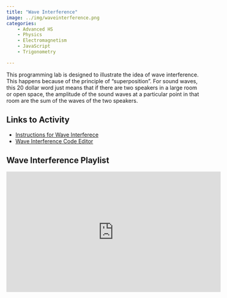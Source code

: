 ```yaml
---
title: "Wave Interference"
image: ../img/waveinterference.png
categories:
    - Advanced HS
    - Physics
    - Electromagnetism
    - JavaScript
    - Trigonometry

---
```


This programming lab is designed to illustrate the idea of wave interference. This happens because of the principle of "superposition". For sound waves, this 20 dollar word just means that if there are two speakers in a large room or open space, the amplitude of the sound waves at a particular point in that room are the sum of the waves of the two speakers.

## Links to Activity
* [Instructions for Wave Interferece](https://www.asc.ohio-state.edu/orban.14//physics_coding/sound.html)
* [Wave Interference Code Editor](https://editor.p5js.org/ChrisOrban/sketches/rkMi3KSQ-)

## Wave Interference Playlist

<iframe width="560" height="315" src="https://www.youtube.com/embed/videoseries?si=mQm9Y4vDAemK4Vpi&amp;list=PLISRe8GegO8QxeQsjz2tL43svuq16nqct" title="YouTube video player" frameborder="0" allow="accelerometer; autoplay; clipboard-write; encrypted-media; gyroscope; picture-in-picture; web-share" referrerpolicy="strict-origin-when-cross-origin" allowfullscreen></iframe>